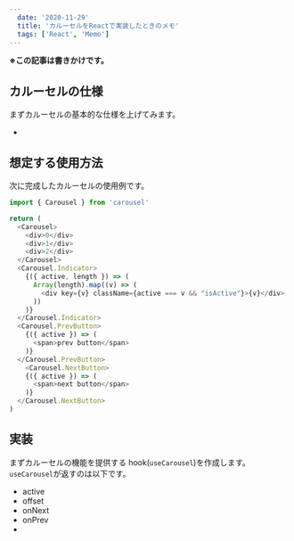 ```yaml
---
  date: '2020-11-29'
  title: 'カルーセルをReactで実装したときのメモ'
  tags: ['React', 'Memo']
---
```


**※この記事は書きかけです。**

## カルーセルの仕様

まずカルーセルの基本的な仕様を上げてみます。

-

## 想定する使用方法

次に完成したカルーセルの使用例です。

```javascript
import { Carousel } from 'carousel'

return (
  <Carousel>
    <div>0</div>
    <div>1</div>
    <div>2</div>
  </Carousel>
  <Carousel.Indicator>
    {({ active, length }) => (
      Array(length).map((v) => (
        <div key={v} className={active === v && "isActive"}>{v}</div>
      ))
    )}
  </Carousel.Indicator>
  <Carousel.PrevButton>
    {({ active }) => (
      <span>prev button</span>
    )}
  </Carousel.PrevButton>
    <Carousel.NextButton>
    {({ active }) => (
      <span>next button</span>
    )}
  </Carousel.NextButton>
)
```

## 実装

まずカルーセルの機能を提供する hook(`useCarousel`)を作成します。
`useCarousel`が返すのは以下です。

- active
- offset
- onNext
- onPrev
-
